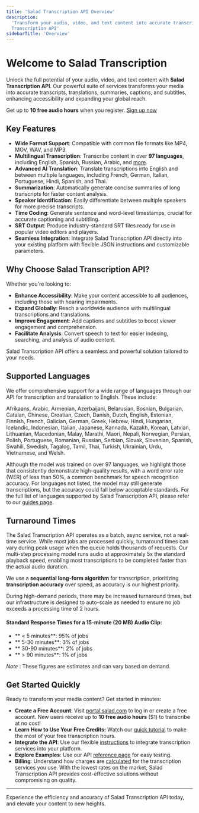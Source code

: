 ```yaml
---
title: 'Salad Transcription API Overview'
description:
  'Transform your audio, video, and text content into accurate transcripts, translations, summaries, and more with Salad
  Transcription API'
sidebarTitle: 'Overview'
---
```


# Welcome to Salad Transcription

Unlock the full potential of your audio, video, and text content with **Salad Transcription API**. Our powerful suite of
services transforms your media into accurate transcripts, translations, summaries, captions, and subtitles, enhancing
accessibility and expanding your global reach.

Get up to **10 free audio hours** when you register. [Sign up now](https://portal.salad.com/)

## Key Features

- **Wide Format Support**: Compatible with common file formats like MP4, MOV, WAV, and MP3.
- **Multilingual Transcription**: Transcribe content in over **97 languages**, including English, Spanish, Russian,
  Arabic, and [more](/guides/transcription/salad-transcription-api/speech-to-text#6-language-code).
- **Advanced AI Translation**: Translate transcriptions into English and between multiple languages, including French,
  German, Italian, Portuguese, Hindi, Spanish, and Thai.
- **Summarization**: Automatically generate concise summaries of long transcripts for faster content analysis.
- **Speaker Identification**: Easily differentiate between multiple speakers for more precise transcripts.
- **Time Coding**: Generate sentence and word-level timestamps, crucial for accurate captioning and subtitling.
- **SRT Output**: Produce industry-standard SRT files ready for use in popular video editors and players.
- **Seamless Integration**: Integrate Salad Transcription API directly into your existing platform with flexible JSON
  instructions and customizable parameters.

## Why Choose Salad Transcription API?

Whether you're looking to:

- **Enhance Accessibility**: Make your content accessible to all audiences, including those with hearing impairments.
- **Expand Globally**: Reach a worldwide audience with multilingual transcriptions and translations.
- **Improve Engagement**: Add captions and subtitles to boost viewer engagement and comprehension.
- **Facilitate Analysis**: Convert speech to text for easier indexing, searching, and analysis of audio content.

Salad Transcription API offers a seamless and powerful solution tailored to your needs.

## Supported Languages

We offer comprehensive support for a wide range of languages through our API for transcription and translation to
English. These include:

Afrikaans, Arabic, Armenian, Azerbaijani, Belarusian, Bosnian, Bulgarian, Catalan, Chinese, Croatian, Czech, Danish,
Dutch, English, Estonian, Finnish, French, Galician, German, Greek, Hebrew, Hindi, Hungarian, Icelandic, Indonesian,
Italian, Japanese, Kannada, Kazakh, Korean, Latvian, Lithuanian, Macedonian, Malay, Marathi, Maori, Nepali, Norwegian,
Persian, Polish, Portuguese, Romanian, Russian, Serbian, Slovak, Slovenian, Spanish, Swahili, Swedish, Tagalog, Tamil,
Thai, Turkish, Ukrainian, Urdu, Vietnamese, and Welsh.

Although the model was trained on over 97 languages, we highlight those that consistently demonstrate high-quality
results, with a word error rate (WER) of less than 50%, a common benchmark for speech recognition accuracy. For
languages not listed, the model may still generate transcriptions, but the accuracy could fall below acceptable
standards. For the full list of languages supported by Salad Transcription API, please refer to our
[guides page](/guides/transcription/salad-transcription-api/speech-to-text#6-language-code).

## Turnaround Times

The Salad Transcription API operates as a batch, async service, not a real-time service. While most jobs are processed
quickly, turnaround times can vary during peak usage when the queue holds thousands of requests. Our multi-step
processing model runs audio at approximately 5x the standard playback speed, enabling most transcriptions to be
completed faster than the actual audio duration.

We use a **sequential long-form algorithm** for transcription, prioritizing **transcription accuracy** over speed, as
accuracy is our highest priority.

During high-demand periods, there may be increased turnaround times, but our infrastructure is designed to auto-scale as
needed to ensure no job exceeds a processing time of 2 hours.

#### Standard Response Times for a 15-minute (20 MB) Audio Clip:

- ** < 5 minutes**: 95% of jobs
- ** 5-30 minutes**: 3% of jobs
- ** 30-90 minutes**: 2% of jobs
- ** > 90 minutes**: 1% of jobs

_Note_ : These figures are estimates and can vary based on demand.

## Get Started Quickly

Ready to transform your media content? Get started in minutes:

- **Create a Free Account**: Visit [portal.salad.com](https://portal.salad.com/) to log in or create a free account. New
  users receive up to **10 free audio hours** ($1) to transcribe at no cost!
- **Learn How to Use Your Free Credits:** Watch our
  [quick tutorial](https://www.loom.com/share/6d68372eb4de4600927bc20ad31253f3) to make the most of your free
  transcription hours.
- **Integrate the API**: Use our flexible
  [instructions](/guides/transcription/salad-transcription-api/transcription-quick-start) to integrate transcription
  services into your platform.
- **Explore Examples**: Use our API
  [reference page](/reference/transcribe/inference_endpoints/create-an-inference-endpoint-job) for easy testing.
- **Billing**: Understand how charges are [calculated](/products/transcription/billing) for the transcription services
  you use. With the lowest rates on the market, Salad Transcription API provides cost-effective solutions without
  compromising on quality.

---

Experience the efficiency and accuracy of Salad Transcription API today, and elevate your content to new heights.
